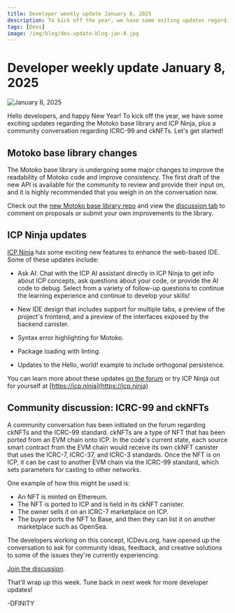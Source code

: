 ```yaml
---
title: Developer weekly update January 8, 2025
description: To kick off the year, we have some exiting updates regarding the Motoko base library and ICP Ninja, plus a community conversation regarding ICRC-99 and ckNFTs.
tags: [Devs]
image: /img/blog/dev-update-blog-jan-8.jpg
---
```


# Developer weekly update January 8, 2025

![January 8, 2025](../../static/img/blog/dev-update-blog-jan-8.jpg)

Hello developers, and happy New Year! To kick off the year, we have some exciting updates regarding the Motoko base library and ICP Ninja, plus a community conversation regarding ICRC-99 and ckNFTs. Let's get started!

## Motoko base library changes

The Motoko base library is undergoing some major changes to improve the readability of Motoko code and improve consistency. The first draft of the new API is available for the community to review and provide their input on, and it is highly recommended that you weigh in on the conversation now.

Check out the [new Motoko base library repo](https://github.com/dfinity/new-motoko-base) and view the [discussion tab](https://github.com/dfinity/new-motoko-base/discussions) to comment on proposals or submit your own improvements to the library.

## ICP Ninja updates

[ICP Ninja](https://icp.ninja/) has some exciting new features to enhance the web-based IDE. Some of these updates include:

- Ask AI: Chat with the ICP AI assistant directly in ICP Ninja to get info about ICP concepts, ask questions about your code, or provide the AI code to debug. Select from a variety of follow-up questions to continue the learning experience and continue to develop your skills!

- New IDE design that includes support for multiple tabs, a preview of the project's frontend, and a preview of the interfaces exposed by the backend canister.

- Syntax error highlighting for Motoko.

- Package loading with linting.

- Updates to the Hello, world! example to include orthogonal persistence.

You can learn more about these updates [on the forum](https://forum.dfinity.org/t/icp-ninja-christmas-market-release/39118) or try ICP Ninja out for yourself at [https://icp.ninja](https://icp.ninja)

## Community discussion: ICRC-99 and ckNFTs

A community conversation has been initiated on the forum regarding ckNFTs and the ICRC-99 standard. ckNFTs are a type of NFT that has been ported from an EVM chain onto ICP. In the code's current state, each source smart contract from the EVM chain would receive its own ckNFT canister that uses the ICRC-7, ICRC-37, and ICRC-3 standards. Once the NFT is on ICP, it can be cast to another EVM chain via the ICRC-99 standard, which sets parameters for casting to other networks.

One example of how this might be used is:

- An NFT is minted on Ethereum.
- The NFT is ported to ICP and is held in its ckNFT canister.
- The owner sells it on an ICRC-7 marketplace on ICP.
- The buyer ports the NFT to Base, and then they can list it on another marketplace such as OpenSea.

The developers working on this concept, ICDevs.org, have opened up the conversation to ask for community ideas, feedback, and creative solutions to some of the issues they're currently experiencing.

[Join the discussion](https://forum.dfinity.org/t/discussion-icrc-99-and-cknfts/39480).

That'll wrap up this week. Tune back in next week for more developer updates!

-DFINITY